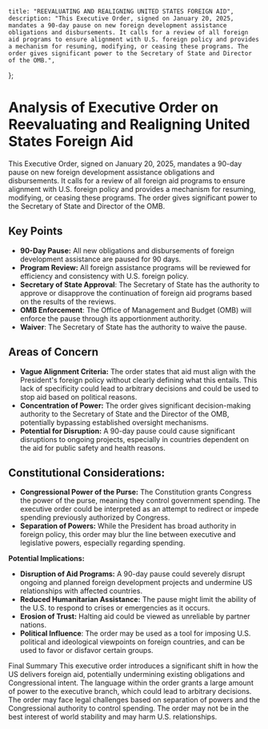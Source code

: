     title: "REEVALUATING AND REALIGNING UNITED STATES FOREIGN AID",
    description: "This Executive Order, signed on January 20, 2025, mandates a 90-day pause on new foreign development assistance obligations and disbursements. It calls for a review of all foreign aid programs to ensure alignment with U.S. foreign policy and provides a mechanism for resuming, modifying, or ceasing these programs. The order gives significant power to the Secretary of State and Director of the OMB.",
};

# Analysis of Executive Order on Reevaluating and Realigning United States Foreign Aid

This Executive Order, signed on January 20, 2025, mandates a 90-day pause on new foreign development assistance obligations and disbursements. It calls for a review of all foreign aid programs to ensure alignment with U.S. foreign policy and provides a mechanism for resuming, modifying, or ceasing these programs. The order gives significant power to the Secretary of State and Director of the OMB.

## Key Points

-   **90-Day Pause:** All new obligations and disbursements of foreign development assistance are paused for 90 days.
-   **Program Review:** All foreign assistance programs will be reviewed for efficiency and consistency with U.S. foreign policy.
-  **Secretary of State Approval**: The Secretary of State has the authority to approve or disapprove the continuation of foreign aid programs based on the results of the reviews.
-   **OMB Enforcement**: The Office of Management and Budget (OMB) will enforce the pause through its apportionment authority.
- **Waiver**: The Secretary of State has the authority to waive the pause.

## Areas of Concern

-   **Vague Alignment Criteria:** The order states that aid must align with the President's foreign policy without clearly defining what this entails. This lack of specificity could lead to arbitrary decisions and could be used to stop aid based on political reasons.
-   **Concentration of Power:** The order gives significant decision-making authority to the Secretary of State and the Director of the OMB, potentially bypassing established oversight mechanisms.
-   **Potential for Disruption:** A 90-day pause could cause significant disruptions to ongoing projects, especially in countries dependent on the aid for public safety and health reasons.

## Constitutional Considerations:

-   **Congressional Power of the Purse:** The Constitution grants Congress the power of the purse, meaning they control government spending. The executive order could be interpreted as an attempt to redirect or impede spending previously authorized by Congress.
-   **Separation of Powers:** While the President has broad authority in foreign policy, this order may blur the line between executive and legislative powers, especially regarding spending.

**Potential Implications:**

-   **Disruption of Aid Programs:** A 90-day pause could severely disrupt ongoing and planned foreign development projects and undermine US relationships with affected countries.
-   **Reduced Humanitarian Assistance:** The pause might limit the ability of the U.S. to respond to crises or emergencies as it occurs.
-   **Erosion of Trust:**  Halting aid could be viewed as unreliable by partner nations.
-   **Political Influence**: The order may be used as a tool for imposing U.S. political and ideological viewpoints on foreign countries, and can be used to favor or disfavor certain groups.

Final Summary
This executive order introduces a significant shift in how the US delivers foreign aid, potentially undermining existing obligations and Congressional intent. The language within the order grants a large amount of power to the executive branch, which could lead to arbitrary decisions. The order may face legal challenges based on separation of powers and the Congressional authority to control spending. The order may not be in the best interest of world stability and may harm U.S. relationships.
